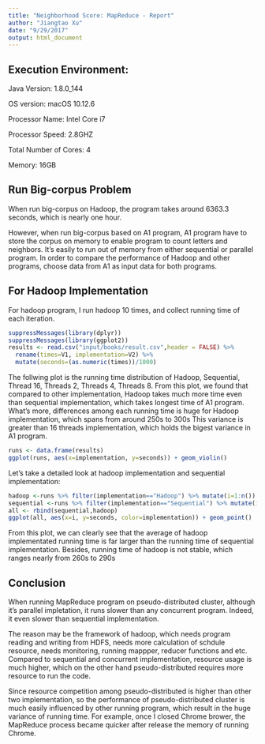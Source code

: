 ```yaml
---
title: "Neighborhood Score: MapReduce - Report"
author: "Jiangtao Xu"
date: "9/29/2017"
output: html_document
---
```


## Execution Environment:

Java Version: 1.8.0_144

OS version: macOS 10.12.6

Processor Name: Intel Core i7

Processor Speed: 2.8GHZ

Total Number of Cores: 4

Memory: 16GB

## Run Big-corpus Problem

When run big-corpus on Hadoop, the program takes around 6363.3 seconds, which is nearly one hour.

However, when run big-corpus based on A1 program, A1 program have to store the corpus on memory to enable program to count letters and neighbors. It's easily to run out of memory from either sequential or parallel program. In order to compare the performance of Hadoop and other programs, choose data from A1 as input data for both programs.

## For Hadoop Implementation

For hadoop program, I run hadoop 10 times, and collect running time of each iteration.

```r
suppressMessages(library(dplyr))
suppressMessages(library(ggplot2))
results <- read.csv("input/books/result.csv",header = FALSE) %>% 
  rename(times=V1, implementation=V2) %>%
  mutate(seconds=(as.numeric(times))/1000)
```

The follwing plot is the running time distribution of Hadoop, Sequential, Thread 16, Threads 2, Threads 4, Threads 8. From this plot, we found that compared to other implementation, Hadoop takes much more time even than sequential implementation, which takes longest time of A1 program. What's more, differences among each running time is huge for Hadoop implementation, which spans from around 250s to 300s This variance is greater than 16 threads implementation, which holds the bigest variance in A1 program.

```r
runs <- data.frame(results)
ggplot(runs, aes(x=implementation, y=seconds)) + geom_violin()
```

Let's take a detailed look at hadoop implementation and sequential implementation:
```r
hadoop <-runs %>% filter(implementation=="Hadoop") %>% mutate(i=1:n())
sequential <-runs %>% filter(implementation=="Sequential") %>% mutate(i=1:n())
all <- rbind(sequential,hadoop)
ggplot(all, aes(x=i, y=seconds, color=implementation)) + geom_point()
```

From this plot, we can clearly see that the average of hadoop implementated running time is far larger than the running time of sequential implementation. Besides, running time of hadoop is not stable, which ranges nearly from 260s to 290s

## Conclusion

When running MapReduce program on pseudo-distributed cluster, although it's parallel impletation, it runs slower than any concurrent program. Indeed, it even slower than sequential implementation.

The reason may be the framework of hadoop, which needs program reading and writing from HDFS, needs more calculation of schdule resource, needs monitoring, running mappper, reducer functions and etc. Compared to sequential and concurrent implementation, resource usage is much higher, which on the other hand pseudo-distributed requires more resource to run the code.

Since resource competition among pseudo-distributed is higher than other two implementation, so the performance of pseudo-distributed cluster is much easily influenced by other running program, which result in the huge variance of running time. For example, once I closed Chrome brower, the MapReduce process became quicker after release the memory of running Chrome. 




